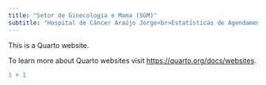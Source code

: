 ```yaml
---
title: "Setor de Ginecologia e Mama (SGM)"
subtitle: "Hospital de Câncer Araújo Jorge<br>Estatísticas de Agendamentos: Ambulatório (SUS)"
---
```


This is a Quarto website.

To learn more about Quarto websites visit <https://quarto.org/docs/websites>.

```r
1 + 1
```

